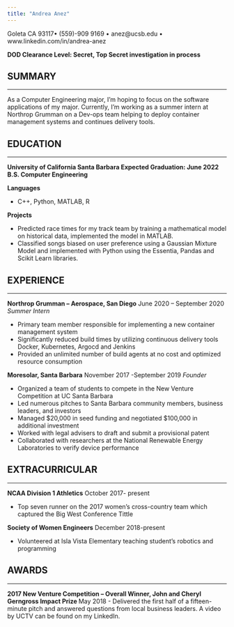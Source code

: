 ```yaml
---
title: "Andrea Anez"
---
```


Goleta CA 93117• (559)-909 9169 • anez@ucsb.edu • www.linkedin.com/in/andrea-anez


**DOD Clearance Level: Secret, Top Secret investigation in process**

## SUMMARY  
<hr>
As a Computer Engineering major, I’m hoping to focus on the software applications of my major. Currently, I’m working as a summer intern at Northrop Grumman on a Dev-ops team helping to deploy container management systems and continues delivery tools. 

## EDUCATION
<hr>

**University of California Santa Barbara 	Expected Graduation: June 2022
B.S. Computer Engineering**

**Languages**

-   C++, Python, MATLAB, R

**Projects**

  - Predicted race times for my track team by training a mathematical model on historical data, implemented the model in MATLAB.
  - Classified songs biased on user preference using a Gaussian Mixture Model and implemented with Python using the Essentia, Pandas and Scikit Learn libraries.

## EXPERIENCE
<hr>
**Northrop Grumman – Aerospace, San Diego**				June 2020 – September 2020
*Summer Intern* 

-   Primary team member responsible for implementing a new container management system 
-   Significantly reduced build times by utilizing continuous delivery tools Docker, Kubernetes, Argocd and Jenkins
-   Provided an unlimited number of build agents at no cost and optimized resource consumption

**Moresolar, Santa Barbara** 			 		         November 2017 -September 2019
*Founder*

-   Organized a team of students to compete in the New Venture Competition at UC Santa Barbara 
-   Led numerous pitches to Santa Barbara community members, business leaders, and investors 	
-   Managed $20,000 in seed funding and negotiated $100,000 in additional investment
-   Worked with legal advisers to draft and submit a provisional patent
-   Collaborated with researchers at the National Renewable Energy Laboratories to verify device performance 

## EXTRACURRICULAR 
<hr>
**NCAA Division 1 Athletics**  October 2017- present

-   Top seven runner on the 2017 women's cross-country team which captured the Big West Conference Tittle 

**Society of Women Engineers** 	December 2018-present

-   Volunteered at Isla Vista Elementary teaching student’s robotics and programming

## AWARDS
<hr>
**2017 New Venture Competition – Overall Winner, John and Cheryl Gerngross Impact Prize **  May 2018 
-   Delivered the first half of a fifteen-minute pitch and answered questions from local business leaders. A video by UCTV can be found on my LinkedIn. 

